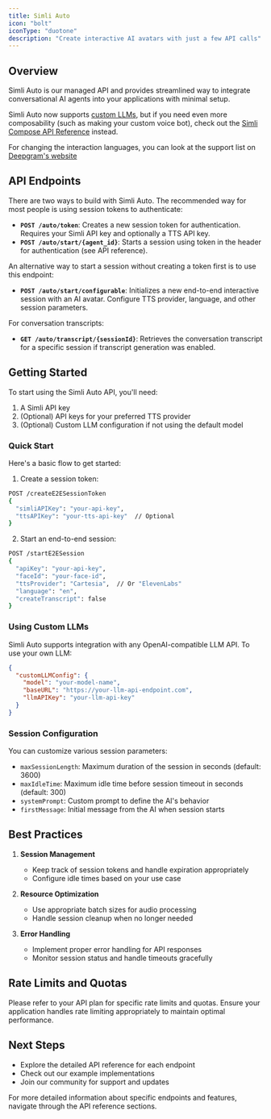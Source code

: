 ```yaml
---
title: Simli Auto
icon: "bolt"
iconType: "duotone"
description: "Create interactive AI avatars with just a few API calls"
---
```


## Overview

Simli Auto is our managed API and provides streamlined way to integrate conversational AI agents into your applications with minimal setup.

Simli Auto now supports [custom LLMs](/api-reference/endpoint/simli-auto/customLLM), but if you need even more composability (such as making your custom voice bot), check out the [Simli Compose API Reference](/api-reference/endpoint/webrtc/textToVideoStream) instead.

For changing the interaction languages, you can look at the support list on [Deepgram's website](https://developers.deepgram.com/docs/models-languages-overview)


## API Endpoints
There are two ways to build with Simli Auto. The recommended way for most people is using session tokens to authenticate: 
- **`POST /auto/token`**: Creates a new session token for authentication. Requires your Simli API key and optionally a TTS API key.
- **`POST /auto/start/{agent_id}`**: Starts a session using token in the header for authentication (see API reference).

An alternative way to start a session without creating a token first is to use this endpoint:
- **`POST /auto/start/configurable`**: Initializes a new end-to-end interactive session with an AI avatar. Configure TTS provider, language, and other session parameters.


For conversation transcripts: 
- **`GET /auto/transcript/{sessionId}`**: Retrieves the conversation transcript for a specific session if transcript generation was enabled.

## Getting Started

To start using the Simli Auto API, you'll need:

1. A Simli API key
2. (Optional) API keys for your preferred TTS provider
3. (Optional) Custom LLM configuration if not using the default model

### Quick Start

Here's a basic flow to get started:

1. Create a session token:
```bash
POST /createE2ESessionToken
{
  "simliAPIKey": "your-api-key",
  "ttsAPIKey": "your-tts-api-key"  // Optional
}
```

2. Start an end-to-end session:
```bash
POST /startE2ESession
{
  "apiKey": "your-api-key",
  "faceId": "your-face-id",
  "ttsProvider": "Cartesia",  // Or "ElevenLabs"
  "language": "en",
  "createTranscript": false
}
```

### Using Custom LLMs

Simli Auto supports integration with any OpenAI-compatible LLM API. To use your own LLM:

```json
{
  "customLLMConfig": {
    "model": "your-model-name",
    "baseURL": "https://your-llm-api-endpoint.com",
    "llmAPIKey": "your-llm-api-key"
  }
}
```

### Session Configuration

You can customize various session parameters:

- `maxSessionLength`: Maximum duration of the session in seconds (default: 3600)
- `maxIdleTime`: Maximum idle time before session timeout in seconds (default: 300)
- `systemPrompt`: Custom prompt to define the AI's behavior
- `firstMessage`: Initial message from the AI when session starts

## Best Practices

1. **Session Management**
   - Keep track of session tokens and handle expiration appropriately
   - Configure idle times based on your use case

2. **Resource Optimization**
   - Use appropriate batch sizes for audio processing
   - Handle session cleanup when no longer needed

3. **Error Handling**
   - Implement proper error handling for API responses
   - Monitor session status and handle timeouts gracefully

## Rate Limits and Quotas

Please refer to your API plan for specific rate limits and quotas. Ensure your application handles rate limiting appropriately to maintain optimal performance.

## Next Steps

- Explore the detailed API reference for each endpoint
- Check out our example implementations
- Join our community for support and updates

For more detailed information about specific endpoints and features, navigate through the API reference sections.